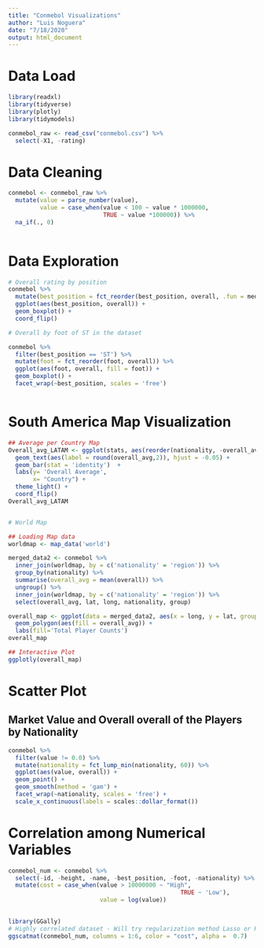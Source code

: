 ```yaml
---
title: "Conmebol Visualizations"
author: "Luis Noguera"
date: "7/18/2020"
output: html_document
---
```


# Data Load 

```r
library(readxl)
library(tidyverse)
library(plotly)
library(tidymodels)

conmebol_raw <- read_csv("conmebol.csv") %>%
  select(-X1, -rating) 

```


# Data Cleaning

```r

conmebol <- conmebol_raw %>%
  mutate(value = parse_number(value), 
         value = case_when(value < 100 ~ value * 1000000,
                           TRUE ~ value *100000)) %>%
  na_if(., 0)
  
```


# Data Exploration

```r

# Overall rating by position
conmebol %>%
  mutate(best_position = fct_reorder(best_position, overall, .fun = median)) %>%
  ggplot(aes(best_position, overall)) +
  geom_boxplot() +
  coord_flip()

# Overall by foot of ST in the dataset

conmebol %>%
  filter(best_position == 'ST') %>%
  mutate(foot = fct_reorder(foot, overall)) %>%
  ggplot(aes(foot, overall, fill = foot)) +
  geom_boxplot() +
  facet_wrap(~best_position, scales = 'free') 



```

# South America Map Visualization

```r


## Average per Country Map
Overall_avg_LATAM <- ggplot(stats, aes(reorder(nationality, -overall_avg), overall_avg))  +
  geom_text(aes(label = round(overall_avg,2)), hjust = -0.05) +
  geom_bar(stat = 'identity')  +
  labs(y= 'Overall Average',
       x= "Country") +
  theme_light() +
  coord_flip()
Overall_avg_LATAM


# World Map

## Loading Map data
worldmap <- map_data('world')

merged_data2 <- conmebol %>% 
  inner_join(worldmap, by = c('nationality' = 'region')) %>%
  group_by(nationality) %>%
  summarise(overall_avg = mean(overall)) %>%
  ungroup() %>%
  inner_join(worldmap, by = c('nationality' = 'region')) %>%
  select(overall_avg, lat, long, nationality, group)

overall_map <- ggplot(data = merged_data2, aes(x = long, y = lat, group = group)) +
  geom_polygon(aes(fill = overall_avg)) +
  labs(fill='Total Player Counts')
overall_map

## Interactive Plot
ggplotly(overall_map)


```

# Scatter Plot 

## Market Value and Overall overall of the Players by Nationality

```r

conmebol %>% 
  filter(value != 0.0) %>%
  mutate(nationality = fct_lump_min(nationality, 60)) %>%
  ggplot(aes(value, overall)) +
  geom_point() +
  geom_smooth(method = 'gam') +
  facet_wrap(~nationality, scales = 'free') +
  scale_x_continuous(labels = scales::dollar_format())


```


# Correlation among Numerical Variables


```r

conmebol_num <- conmebol %>% 
  select(-id, -height, -name, -best_position, -foot, -nationality) %>%
  mutate(cost = case_when(value > 10000000 ~ "High",
                                                 TRUE ~ 'Low'),
                          value = log(value))
  

library(GGally)
# Highly correlated dataset - Will try regularization method Lasso or Ridge and a Random Forest model. 
ggscatmat(conmebol_num, columns = 1:6, color = "cost", alpha =  0.7)

```

